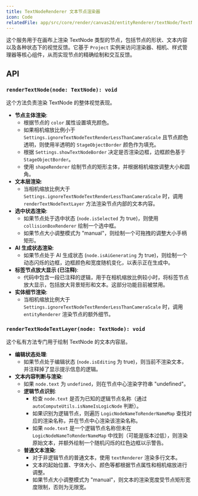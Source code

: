 ```yaml
---
title: TextNodeRenderer 文本节点渲染器
icon: Code
relatedFile: app/src/core/render/canvas2d/entityRenderer/textNode/TextNodeRenderer.tsx
---
```


这个服务用于在画布上渲染 TextNode 类型的节点，包括节点的形状、文本内容以及各种状态下的视觉反馈。它基于 `Project` 实例来访问渲染器、相机、样式管理器等核心组件，从而实现节点的精确绘制和交互反馈。

## API

### `renderTextNode(node: TextNode): void`

这个方法负责渲染 TextNode 的整体视觉表现。

- **节点主体渲染**:
  - 根据节点的 `color` 属性设置填充颜色。
  - 如果相机缩放比例小于 `Settings.ignoreTextNodeTextRenderLessThanCameraScale` 且节点颜色透明，则使用半透明的 `StageObjectBorder` 颜色作为填充。
  - 根据 `Settings.showTextNodeBorder` 决定是否渲染边框，边框颜色基于 `StageObjectBorder`。
  - 使用 `shapeRenderer` 绘制节点的矩形主体，并根据相机缩放调整大小和圆角。
- **文本层渲染**:
  - 当相机缩放比例大于 `Settings.ignoreTextNodeTextRenderLessThanCameraScale` 时，调用 `renderTextNodeTextLayer` 方法渲染节点内部的文本内容。
- **选中状态渲染**:
  - 如果节点处于选中状态 (`node.isSelected` 为 true)，则使用 `collisionBoxRenderer` 绘制一个选中框。
  - 如果节点大小调整模式为 "manual"，则绘制一个可拖拽的调整大小手柄矩形。
- **AI 生成状态渲染**:
  - 如果节点处于 AI 生成状态 (`node.isAiGenerating` 为 true)，则绘制一个动态闪烁的边框，边框颜色和宽度随机变化，以表示正在生成中。
- **标签节点放大显示 (已注释)**:
  - 代码中包含一段已注释的逻辑，用于在相机缩放比例较小时，将标签节点放大显示，包括放大背景矩形和文本。这部分功能目前被禁用。
- **实体细节渲染**:
  - 当相机缩放比例大于 `Settings.ignoreTextNodeTextRenderLessThanCameraScale` 时，调用 `entityRenderer` 渲染节点的额外细节。

### `renderTextNodeTextLayer(node: TextNode): void`

这个私有方法专门用于绘制 TextNode 的文本内容层。

- **编辑状态处理**:
  - 如果节点处于编辑状态 (`node.isEditing` 为 true)，则当前不渲染文本，并注释掉了显示提示信息的逻辑。
- **文本内容判断与渲染**:
  - 如果 `node.text` 为 `undefined`，则在节点中心渲染字符串 "undefined"。
  - **逻辑节点识别**:
    - 检查 `node.text` 是否为已知的逻辑节点名称（通过 `autoComputeUtils.isNameIsLogicNode` 判断）。
    - 如果识别为逻辑节点，则遍历 `LogicNodeNameToRenderNameMap` 查找对应的渲染名称，并在节点中心渲染该渲染名称。
    - 如果 `node.text` 是一个逻辑节点名称但未在 `LogicNodeNameToRenderNameMap` 中找到（可能是版本过低），则渲染原始文本，并额外绘制一个随机闪烁的红色边框以示警告。
  - **普通文本渲染**:
    - 对于非逻辑节点的普通文本，使用 `textRenderer` 渲染多行文本。
    - 文本的起始位置、字体大小、颜色等都根据节点属性和相机缩放进行调整。
    - 如果节点大小调整模式为 "manual"，则文本的渲染宽度受节点矩形宽度限制，否则为无限宽。
